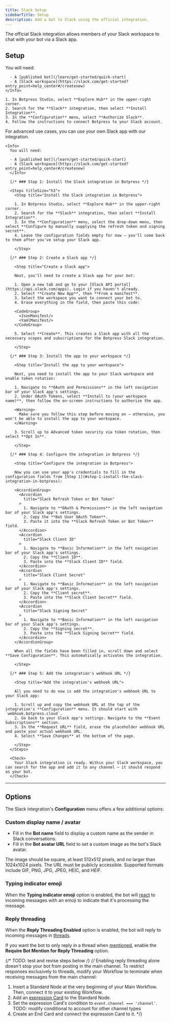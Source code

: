 ```yaml
---
title: Slack Setup
sidebarTitle: Setup
description: Add a bot to Slack using the official integration.
---
```



The official Slack integration allows members of your Slack workspace to chat with your bot via a Slack app.

## Setup

<Tabs>
  <Tab title="Automatic configuration">
    <Info>
      You will need:

      - A [published bot](/learn/get-started/quick-start)
      - A [Slack workspace](https://slack.com/get-started?entry_point=help_center#/createnew)
    </Info>

    1. In Botpress Studio, select **Explore Hub** in the upper-right corner.
    2. Search for the **Slack** integration, then select **Install Integration**.
    3. In the **Configuration** menu, select **Authorize Slack**.
    4. Follow the instructions to connect Botpress to your Slack account.
  </Tab>
  <Tab title="Manual configuration">
    For advanced use cases, you can use your own Slack app with our integration.

    <Info>
      You will need:

      - A [published bot](/learn/get-started/quick-start)
      - A [Slack workspace](https://slack.com/get-started?entry_point=help_center#/createnew)
      </Info>

      {/* ### Step 1: Install the Slack integration in Botpress */}

      <Steps titleSize="h3">
        <Step title="Install the Slack integration in Botpress">

        1. In Botpress Studio, select **Explore Hub** in the upper-right corner.
        2. Search for the **Slack** integration, then select **Install Integration**.
        3. In the **Configuration** menu, select the drop-down menu, then select **Configure by manually supplying the refresh token and signing secret**.
        4. Leave the configuration fields empty for now — you'll come back to them after you've setup your Slack app.

        </Step>

      {/* ### Step 2: Create a Slack app */}

        <Step title="Create a Slack app">

        Next, you'll need to create a Slack app for your bot:

        1. Open a new tab and go to your [Slack API portal](https://api.slack.com/apps). Login if you haven't already.
        2. Select **Create New App**, then **From a manifest**.
        3. Select the workspace you want to connect your bot to.
        4. Erase everything in the field, then paste this code:

        <CodeGroup>
          <JsonManifest/>
          <YamlManifest/>
        </CodeGroup>

        5. Select **Create**. This creates a Slack app with all the necessary scopes and subscriptions for the Botpress Slack integration.

        </Step>

      {/* ### Step 3: Install the app to your workspace */}

        <Step title="Install the app to your workspace">

        Next, you need to install the app to your Slack workspace and enable token rotation:

        1. Navigate to **OAuth and Permissions** in the left navigation bar of your Slack app's settings.
        2. Under OAuth Tokens, select **Install to (your workspace name)**, then follow the on-screen instructions to authorize the app.

        <Warning>
          Make sure you follow this step before moving on — otherwise, you won't be able to install the app to your workspace.
        </Warning>

        3. Scroll up to Advanced token security via token rotation, then select **Opt In**.

        </Step>

      {/* ### Step 4: Configure the integration in Botpress */}

        <Step title="Configure the integration in Botpress">

        Now you can use your app's credentials to fill in the configuration fields from [Step 1](#step-1-install-the-slack-integration-in-botpress):
        
        <AccordionGroup>
          <Accordion
            title="Slack Refresh Token or Bot Token"
          >
            1. Navigate to **OAuth & Permissions** in the left navigation bar of your Slack app's settings.
            2. Copy the **Bot User OAuth Token**.
            3. Paste it into the **Slack Refresh Token or Bot Token** field.
          </Accordion>
          <Accordion
            title="Slack Client ID"
          >
            1. Navigate to **Basic Information** in the left navigation bar of your Slack app's settings.
            2. Copy the **Client ID**.
            3. Paste into the **Slack Client ID** field.
          </Accordion>
          <Accordion
            title="Slack Client Secret"
          >
            1. Navigate to **Basic Information** in the left navigation bar of your Slack app's settings.
            2. Copy the **Client secret**.
            3. Paste into the **Slack Client Secret** field.
          </Accordion>
          <Accordion
            title="Slack Signing Secret"
          >
            1. Navigate to **Basic Information** in the left navigation bar of your Slack app's settings.
            2. Copy the **Signing secret**.
            3. Paste into the **Slack Signing Secret** field.
          </Accordion>
        </AccordionGroup>

        When all the fields have been filled in, scroll down and select **Save Configuration**. This automatically activates the integration.

        </Step>

      {/* ### Step 5: Add the integration's webhook URL */}

        <Step title="Add the integration's webhook URL">

        All you need to do now is add the integration's webhook URL to your Slack app:

        1. Scroll up and copy the webhook URL at the top of the integration's **Configuration** menu. It should start with `webhook.botpress.cloud`.
        2. Go back to your Slack app's settings. Navigate to the **Event Subscriptions** section.
        3. In the **Request URL** field, erase the placeholder webhook URL and paste your actual webhook URL.
        4. Select **Save Changes** at the bottom of the page.

        </Step>
      </Steps>

      <Check>
        Your Slack integration is ready. Within your Slack workspace, you can search for the app and add it to any channel — it should respond as your bot. 
      </Check>
  </Tab>
</Tabs>

---

## Options

The Slack integration's **Configuration** menu offers a few additional options:

### Custom display name / avatar

- Fill in the **Bot name** field to display a custom name as the sender in Slack conversations.
- Fill in the **Bot avatar URL** field to set a custom image as the bot's Slack avatar.

<Note>
  The image should be square, at least 512x512 pixels, and no larger than 1024x1024 pixels. The URL must be publicly accessible. Supported formats include GIF, PNG, JPG, JPEG, HEIC, and HEIF.
</Note>

### Typing indicator emoji

When the **Typing indicator emoji** option is enabled, the bot will [react](https://www.google.com/url?sa=t&source=web&rct=j&opi=89978449&url=https://slack.com/help/articles/202931348-Use-emoji-and-reactions&ved=2ahUKEwjkjonOtueOAxXug4kEHWXTNBsQFnoECBcQAQ&usg=AOvVaw0_PwUudKr3nwqdIQhPpFza) to incoming messages with an emoji to indicate that it's processing the message.

### Reply threading

When the **Reply Threading Enabled** option is enabled, the bot will reply to incoming messages in [threads](https://slack.com/help/articles/115000769927-Use-threads-to-organize-discussions).

If you want the bot to only reply in a thread when [mentioned](https://slack.com/help/articles/205240127-Use-mentions-in-Slack), enable the **Require Bot Mention for Reply Threading** option.

{/* TODO: test and revise steps below */}
{/* <Note>
  Enabling reply threading alone doesn't stop your bot from posting in the main channel. To restrict responses exclusively to threads, modify your Workflow to terminate when receiving messages from the main channel:

  1. Insert a Standard Node at the very beginning of your Main Workflow. Then, connect it to your existing Workflow.
  2. Add an [expression Card](/learn/reference/cards/flow-logic#expression) to the Standard Node.
  3. Set the expression Card's condition to `event.channel === 'channel'`.
  TODO: modify conditional to account for other channel types 
  3. Create an End Card and connect the expression Card to it.
</Note> */}